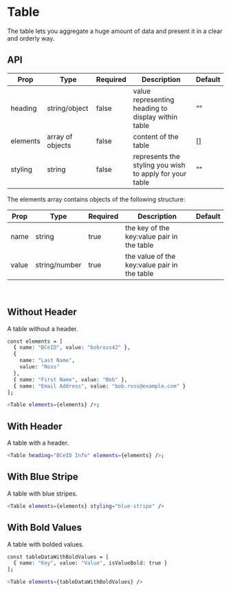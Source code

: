 
<Meta title="Table" component={Table} />

# Table

The table lets you aggregate a huge amount of data and present it in a clear and orderly way.

## API

| Prop     | Type             | Required | Description                                             | Default |
| -------- | ---------------- | -------- | ------------------------------------------------------- | ------- |
| heading  | string/object    | false    | value representing heading to display within table      | ""      |
| elements | array of objects | false    | content of the table                                    | []      |
| styling  | string           | false    | represents the styling you wish to apply for your table | ""      |

The elements array contains objects of the following structure:

| Prop  | Type          | Required | Description                                  | Default |
| ----- | ------------- | -------- | -------------------------------------------- | ------- |
| name  | string        | true     | the key of the key:value pair in the table   |         |
| value | string/number | true     | the value of the key:value pair in the table |         |

<br />

## Without Header

A table without a header.

<Story name="Without Header" id="table--without-header"></Story>

```bash
const elements = [
  { name: "BCeID", value: "bobross42" },
  {
    name: "Last Name",
    value: "Ross"
  },
  { name: "First Name", value: "Bob" },
  { name: "Email Address", value: "bob.ross@example.com" }
];

<Table elements={elements} />;
```

## With Header

A table with a header.

<Story name="With Header" id="table--with-header"></Story>

```bash
<Table heading="BCeID Info" elements={elements} />;
```

## With Blue Stripe

A table with blue stripes.

<Story name="With Blue Stripe" id="table--with-blue-stripe"></Story>

```bash
<Table elements={elements} styling="blue-stripe" />
```

## With Bold Values

A table with bolded values.

<Story name="With Bold Values" id="table--with-bold-values"></Story>

```bash
const tableDataWithBoldValues = [
  { name: "Key", value: "Value", isValueBold: true }
];

<Table elements={tableDataWithBoldValues} />
```
